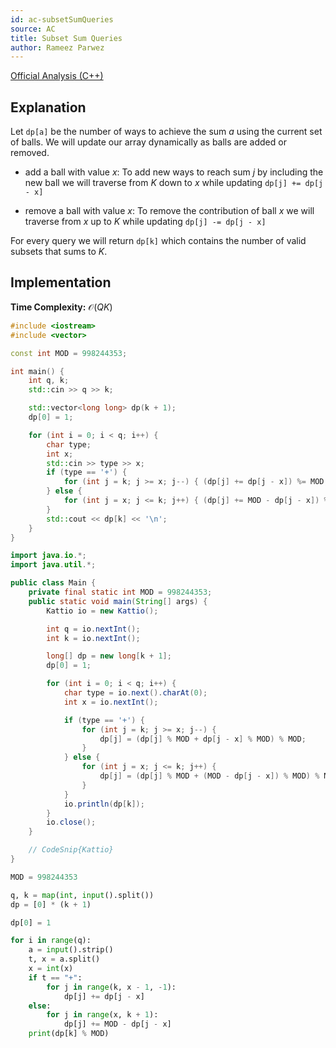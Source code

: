 ```yaml
---
id: ac-subsetSumQueries
source: AC
title: Subset Sum Queries
author: Rameez Parwez
---
```


[Official Analysis (C++)](https://atcoder.jp/contests/abc321/editorial/7281)

## Explanation

Let $\texttt{dp[a]}$ be the number of ways to achieve the sum $a$ using the current set of balls. We will update our array dynamically as balls are added or removed.

- add a ball with value $x$: To add new ways to reach sum $j$ by including the new ball we will traverse from $K$ down to $x$ while updating $\texttt{dp[j] += dp[j - x]}$

- remove a ball with value $x$: To remove the contribution of ball $x$ we will traverse from $x$ up to $K$ while updating $\texttt{dp[j] -= dp[j - x]}$

For every query we will return $\texttt{dp[k]}$ which contains the number of valid subsets that sums to $K$.

## Implementation

**Time Complexity:** $\mathcal{O}(QK)$

<LanguageSection>
<CPPSection>

```cpp
#include <iostream>
#include <vector>

const int MOD = 998244353;

int main() {
	int q, k;
	std::cin >> q >> k;

	std::vector<long long> dp(k + 1);
	dp[0] = 1;

	for (int i = 0; i < q; i++) {
		char type;
		int x;
		std::cin >> type >> x;
		if (type == '+') {
			for (int j = k; j >= x; j--) { (dp[j] += dp[j - x]) %= MOD; }
		} else {
			for (int j = x; j <= k; j++) { (dp[j] += MOD - dp[j - x]) %= MOD; }
		}
		std::cout << dp[k] << '\n';
	}
}
```

</CPPSection>
<JavaSection>

```java
import java.io.*;
import java.util.*;

public class Main {
	private final static int MOD = 998244353;
	public static void main(String[] args) {
		Kattio io = new Kattio();

		int q = io.nextInt();
		int k = io.nextInt();

		long[] dp = new long[k + 1];
		dp[0] = 1;

		for (int i = 0; i < q; i++) {
			char type = io.next().charAt(0);
			int x = io.nextInt();

			if (type == '+') {
				for (int j = k; j >= x; j--) {
					dp[j] = (dp[j] % MOD + dp[j - x] % MOD) % MOD;
				}
			} else {
				for (int j = x; j <= k; j++) {
					dp[j] = (dp[j] % MOD + (MOD - dp[j - x]) % MOD) % MOD;
				}
			}
			io.println(dp[k]);
		}
		io.close();
	}

	// CodeSnip{Kattio}
}
```


</JavaSection>
<PySection>

```py
MOD = 998244353

q, k = map(int, input().split())
dp = [0] * (k + 1)

dp[0] = 1

for i in range(q):
	a = input().strip()
	t, x = a.split()
	x = int(x)
	if t == "+":
		for j in range(k, x - 1, -1):
			dp[j] += dp[j - x]
	else:
		for j in range(x, k + 1):
			dp[j] += MOD - dp[j - x]
	print(dp[k] % MOD)
```

</PySection>
</LanguageSection>
